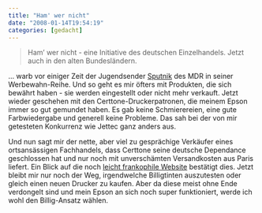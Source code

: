 ```yaml
---
title: "Ham' wer nicht"
date: "2008-01-14T19:54:19"
categories: [gedacht]
---
```


> Ham' wer nicht - eine Initiative des deutschen Einzelhandels. Jetzt auch in den alten Bundesländern.

... warb vor einiger Zeit der Jugendsender [Sputnik](http://www.sputnik.de/) des MDR in seiner Werbewahn-Reihe. Und so geht es mir öfters mit Produkten, die sich bewährt haben - sie werden eingestellt oder nicht mehr verkauft. Jetzt wieder geschehen mit den Certtone-Druckerpatronen, die meinem Epson immer so gut gemundet haben. Es gab keine Schmierereien, eine gute Farbwiedergabe und generell keine Probleme. Das sah bei der von mir getesteten Konkurrenz wie Jettec ganz anders aus.

Und nun sagt mir der nette, aber viel zu gesprächige Verkäufer eines ortsansässigen Fachhandels, dass Certtone seine deutsche Dependance geschlossen hat und nur noch mit unverschämten Versandkosten aus Paris liefert. Ein Blick auf die noch [leicht frankophile Website](http://www.certtone.de/component/option,com_frontpage/Itemid,88/lang,de/) bestätigt dies. Jetzt bleibt mir nur noch der Weg, irgendwelche Billigtinten auszutesten oder gleich einen neuen Drucker zu kaufen. Aber da diese meist ohne Ende verdongelt sind und mein Epson an sich noch super funktioniert, werde ich wohl den Billig-Ansatz wählen.
